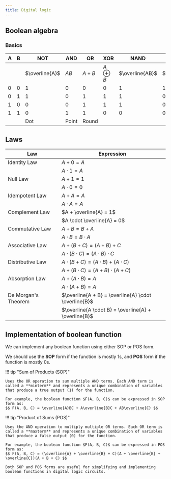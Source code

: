 ```yaml
---
title: Digital logic
---
```


## Boolean algebra

### Basics

| A   | B   | NOT            | AND   | OR    | XOR          | NAND            | NOR              | XNOR                    |
| --- | --- | -------------- | ----- | ----- | ------------ | --------------- | ---------------- | ----------------------- |
|     |     | $\overline{A}$ | $AB$  | $A+B$ | $A \oplus B$ | $\overline{AB}$ | $\overline{A+B}$ | $\overline{A \oplus B}$ |
| 0   | 0   | 1              | 0     | 0     | 0            | 1               | 1                | 1                       |
| 0   | 1   | 1              | 0     | 1     | 1            | 1               | 0                | 0                       |
| 1   | 0   | 0              | 0     | 1     | 1            | 1               | 0                | 0                       |
| 1   | 1   | 0              | 1     | 1     | 0            | 0               | 0                | 1                       |
|     |     | Dot            | Point | Round |              |                 |                  |                         |

## Laws

| Law                 | Expression                                           |
| ------------------- | ---------------------------------------------------- |
| Identity Law        | $A + 0 = A$                                          |
|                     | $A \cdot 1 = A$                                      |
| Null Law            | $A + 1 = 1$                                          |
|                     | $A \cdot 0 = 0$                                      |
| Idempotent Law      | $A + A = A$                                          |
|                     | $A \cdot A = A$                                      |
| Complement Law      | $A + \overline{A} = 1$                               |
|                     | $A \cdot \overline{A} = 0$                           |
| Commutative Law     | $A + B = B + A$                                      |
|                     | $A \cdot B = B \cdot A$                              |
| Associative Law     | $A + (B + C) = (A + B) + C$                          |
|                     | $A \cdot (B \cdot C) = (A \cdot B) \cdot C$          |
| Distributive Law    | $A \cdot (B + C) = (A \cdot B) + (A \cdot C)$        |
|                     | $A + (B \cdot C) = (A + B) \cdot (A + C)$            |
| Absorption Law      | $A + (A \cdot B) = A$                                |
|                     | $A \cdot (A + B) = A$                                |
| De Morgan's Theorem | $\overline{A + B} = \overline{A} \cdot \overline{B}$ |
|                     | $\overline{A \cdot B} = \overline{A} + \overline{B}$ |

## Implementation of boolean function

We can implement any boolean function using either SOP or POS form.

We should use the **SOP** form if the function is mostly 1s, and **POS** form if the function is mostly 0s.

!!! tip "Sum of Products (SOP)"

    Uses the OR operation to sum multiple AND terms. Each AND term is called a **minterm** and represents a unique combination of variables that produce a true output (1) for the function.

    For example, the boolean function $F(A, B, C)$ can be expressed in SOP form as:
    $$ F(A, B, C) = \overline{A}BC + A\overline{B}C + AB\overline{C} $$

!!! tip "Product of Sums (POS)"

    Uses the AND operation to multiply multiple OR terms. Each OR term is called a **maxterm** and represents a unique combination of variables that produce a false output (0) for the function.

    For example, the boolean function $F(A, B, C)$ can be expressed in POS form as:
    $$ F(A, B, C) = (\overline{A} + \overline{B} + C)(A + \overline{B} + \overline{C})(A + B + C) $$

    Both SOP and POS forms are useful for simplifying and implementing boolean functions in digital logic circuits.
